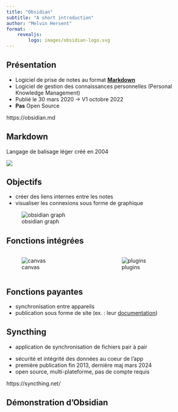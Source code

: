 ```yaml
---
title: "Obsidian"
subtitle: "A short introduction"
author: "Melvin Hersent"
format: 
    revealjs:
        logo: images/obsidian-logo.svg
---
```


## Présentation

::: {.incremental}
- Logiciel de prise de notes au format [**Markdown**](#markdown)
- Logiciel de gestion des connaissances personnelles (Personal Knowledge Management)
- Publié le 30 mars 2020 -> V1 octobre 2022
- **Pas** Open Source
:::

::: footer
https://obsidian.md
:::

## Markdown

Langage de balisage léger créé en 2004

![](images/markdown.png){.absolute top=250}

## Objectifs

- créer des liens internes entre les notes
- visualiser les connexions sous forme de graphique

![obsidian graph](images/obsidian_graph.png)

## Fonctions intégrées

:::: {.columns .absolute top=150}

::: {.column width="50%"}
![canvas](images/obsidian_canvas.png)
:::

::: {.column width="50%"}
![plugins](images/obsidian_plugins.png)
:::

::::

## Fonctions payantes

- synchronisation entre appareils
- publication sous forme de site (ex. : leur [documentation](https://help.obsidian.md/Home){preview-link="true"})

## Syncthing

- application de synchronisation de fichiers pair à pair

::: {.incremental}
- sécurité et intégrité des données au coeur de l'app
- première publication fin 2013, dernière maj mars 2024
- open source, multi-plateforme, pas de compte requis
:::


::: footer
https://syncthing.net/
:::

## Démonstration d'Obsidian
